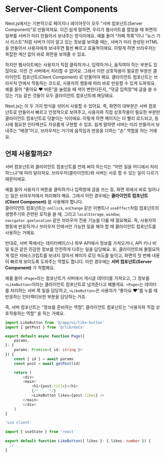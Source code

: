 # Server-Client Components

Next.js에서는 기본적으로 페이지나 레이아웃이 모두 “서버 컴포넌트(Server Component)”로 만들어져요. 이건 쉽게 말하면, 우리가 웹사이트를 열었을 때 화면의 일부를 서버가 미리 만들어서 보내주는 방식이에요. 예를 들어 “카페 목록”이나 “뉴스 기사 리스트”처럼 서버가 이미 알고 있는 정보를 보여줄 때는, 서버가 미리 완성된 HTML을 만들어서 사용자에게 보내주면 훨씬 빠르고 효율적이에요. 이렇게 하면 브라우저는 복잡한 계산 없이 바로 화면을 보여줄 수 있죠.

하지만 웹사이트에는 사용자가 직접 클릭하거나, 입력하거나, 움직여야 하는 부분도 있잖아요. 이런 건 서버에서 처리할 수 없어요. 그래서 이런 상호작용이 필요한 부분은 클라이언트 컴포넌트(Client Component) 로 만들어야 해요. 클라이언트 컴포넌트는 브라우저 안에서 작동하는 코드로, 사용자의 행동에 따라 바로 반응할 수 있게 도와줘요. 예를 들어 “좋아요 ❤️ 버튼”을 눌렀을 때 색이 변한다든지, “댓글 입력창”에 글을 쓸 수 있는 기능 같은 것들이 모두 클라이언트 컴포넌트에 해당돼요.

Next.js는 이 두 가지 방식을 섞어서 사용할 수 있어요. 즉, 화면의 대부분은 서버 컴포넌트로 만들어서 빠르고 안정적으로 보여주고, 사용자와 직접 상호작용이 필요한 부분만 클라이언트 컴포넌트로 덧붙이는 식이에요. 이렇게 하면 페이지는 더 빨리 로드되고, 동시에 필요한 인터랙션도 자유롭게 구현할 수 있죠. 쉽게 말하면 서버는 미리 만들어서 보내주는 “배경”이고, 브라우저는 거기에 움직임과 반응을 더하는 “손” 역할을 하는 거예요.

## 언제 사용할까요?
서버 컴포넌트와 클라이언트 컴포넌트를 언제 써야 하는지는 “어떤 일을 어디에서 처리하느냐”에 따라 달라져요. 브라우저(클라이언트)와 서버는 서로 할 수 있는 일이 다르기 때문이에요.

예를 들어 사용자가 버튼을 클릭하거나 입력창에 글을 쓰는 등, 화면 위에서 바로 일어나는 일은 브라우저에서 처리해야 해요. 그래서 이런 경우에는 **클라이언트 컴포넌트(Client Component)** 를 사용해야 합니다.  
클라이언트 컴포넌트는 `onClick`, `onChange` 같은 이벤트나 `useEffect`처럼 컴포넌트의 생명주기와 관련된 로직을 쓸 때, 그리고 `localStorage`, `window`, `navigator.geolocation` 같은 브라우저 전용 기능을 다룰 때 필요해요. 즉, 사용자의 행동에 반응하거나 브라우저 안에서만 가능한 일을 해야 할 때 클라이언트 컴포넌트를 사용하는 거예요.

반대로, 서버 쪽에서는 데이터베이스나 외부 API에서 정보를 가져오거나, API 키나 비밀 토큰 같은 민감한 정보를 안전하게 다루는 일을 담당해요. 또, 클라이언트에 불필요하게 많은 자바스크립트를 보내지 않아서 페이지 로딩 속도를 높이고, 화면의 첫 번째 내용이 빠르게 보이도록 도와주는 역할도 합니다. 이런 경우에는 **서버 컴포넌트(Server Component)** 가 적합해요.

예를 들어 `<Page>`라는 컴포넌트가 서버에서 게시글 데이터를 가져오고, 그 정보를 `<LikeButton>`이라는 클라이언트 컴포넌트로 넘겨준다고 해볼게요. `<Page>`는 데이터를 처리하는 서버 쪽 일을 담당하고, `<LikeButton>`은 사용자가 “좋아요 ❤️”를 누를 때 반응하는 인터랙티브한 부분을 담당하는 거죠.  

즉, 서버 컴포넌트는 “정보를 준비하는 역할”, 클라이언트 컴포넌트는 “사용자와 직접 상호작용하는 역할” 을 하는 거예요.

```ts filename="app/[id]/page.tsx" showLineNumbers {1,12} copy
import LikeButton from '@/app/ui/like-button'
import { getPost } from '@/lib/data'

export default async function Page({
    params,
}: {
    params: Promise<{ id: string }>
}) {
    const { id } = await params
    const post = await getPost(id)

    return (
        <div>
        <main>
            <h1>{post.title}</h1>
            {/* ... */}
            <LikeButton likes={post.likes} />
        </main>
        </div>
    )
}
```
```ts filename="app/[id]/page.tsx" showLineNumbers {1} copy
'use client'
 
import { useState } from 'react'
 
export default function LikeButton({ likes }: { likes: number }) {
  // ...
}
```
